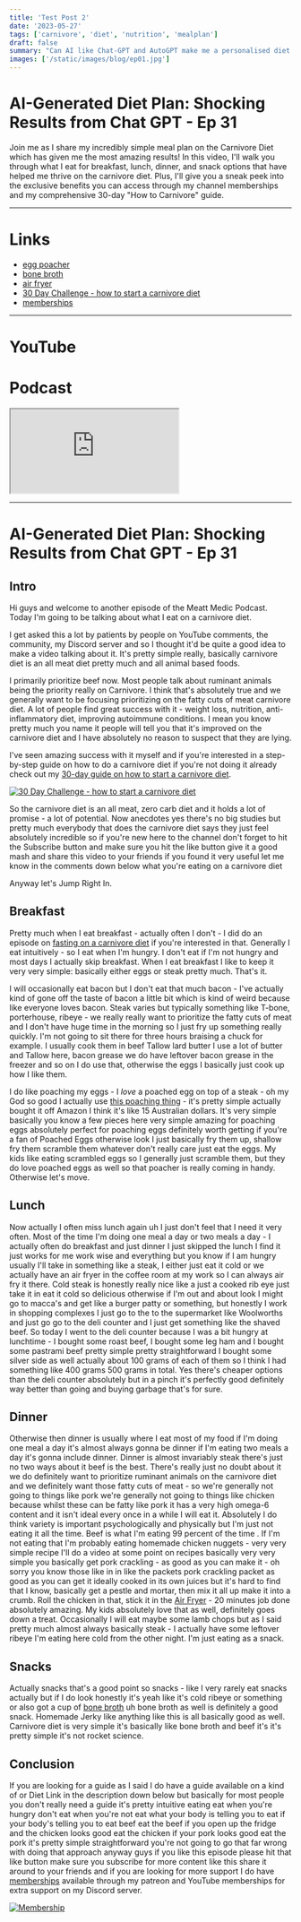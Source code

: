 ```yaml
---
title: 'Test Post 2'
date: '2023-05-27'
tags: ['carnivore', 'diet', 'nutrition', 'mealplan']
draft: false
summary: "Can AI like Chat-GPT and AutoGPT make me a personalised diet plan? Will I just give me the standard garbage advice, or will it actually be sensible? The results may actually surprise you. Join me as I explore the world of AI-generated diet plans! In this video, I ask chat GPT to create a personalized nutrition strategy tailored to my specific needs. Will it be a game-changer for my health journey? Watch to find out! Don't forget to like, comment, and subscribe for more health and lifestyle tips."
images: ['/static/images/blog/ep01.jpg']
---
```


# AI-Generated Diet Plan: Shocking Results from Chat GPT - Ep 31

Join me as I share my incredibly simple meal plan on the Carnivore Diet which has given me the most amazing results! In this video, I'll walk you through what I eat for breakfast, lunch, dinner, and snack options that have helped me thrive on the carnivore diet. Plus, I'll give you a sneak peek into the exclusive benefits you can access through my channel memberships and my comprehensive 30-day "How to Carnivore" guide.

---

# Links

- [egg poacher](https://amzn.to/3Mla0lG)
- [bone broth](https://amzn.to/3BgxNgz)
- [air fryer](https://amzn.to/3TZiX6v)
- [30 Day Challenge - how to start a carnivore diet](https://bit.ly/3lSmkji)
- [memberships](/community)

---

# YouTube

<YouTubeEmbed videoId="uBzStT6xBRw" />

# Podcast

<iframe
  title="podcast"
  className="mb-2 h-60 w-full rounded-3xl py-2"
  src="https://player.captivate.fm/episode/7cd7106e-c519-4f68-bae7-7cc1ba7f0ae4"
></iframe>

---

# AI-Generated Diet Plan: Shocking Results from Chat GPT - Ep 31

## Intro

Hi guys and welcome to another episode of the Meatt Medic Podcast. Today I'm going
to be talking about what I eat on a carnivore diet.

I get asked this a lot by patients by people on YouTube comments, the community, my Discord server and so
I thought it'd be quite a good idea to make a video talking
about it. It's pretty simple really, basically carnivore diet is an all meat diet pretty
much and all animal based foods.

I primarily prioritize beef now. Most people talk about ruminant animals being the priority really on Carnivore. I think
that's absolutely true and we generally want to be focusing prioritizing on the fatty cuts of meat carnivore diet. A lot of people find great success with it - weight loss, nutrition, anti-inflammatory diet, improving autoimmune conditions. I mean you know
pretty much you name it people will tell you that it's improved on the carnivore
diet and I have absolutely no reason to suspect that they are lying.

I've seen
amazing success with it myself and if you're interested in a step-by-step
guide on how to do a carnivore diet if you're not doing it already check out my
[30-day guide on how to start a carnivore diet](https://bit.ly/3lSmkji).

[![30 Day Challenge - how to start a carnivore diet](/static/images/blog/30daychallenge.webp)](https://bit.ly/3lSmkji)

So the carnivore diet is an all meat, zero carb diet and it holds a lot of promise - a lot of potential.
Now anecdotes yes there's no big studies but pretty much
everybody that does the carnivore diet says they just feel absolutely
incredible so if you're new here to the channel don't forget to hit the
Subscribe button and make sure you hit the like button give it a good
mash and share this video to your friends if you found it very useful let
me know in the comments down below what you're eating on a carnivore diet

Anyway let's Jump Right In.

## Breakfast

Pretty much when I eat breakfast -
actually often I don't - I did do an
episode on [fasting on a carnivore diet](/episode07)
if you're interested in that. Generally I
eat intuitively - so I eat when I'm hungry.
I don't eat if I'm not hungry and most
days I actually skip breakfast. When I eat breakfast I
like to keep it very very simple:
basically either eggs or steak
pretty much. That's it.

I will
occasionally eat bacon but I don't eat that
much bacon - I've actually kind of gone
off the taste of bacon a little bit
which is kind of weird because like
everyone loves bacon. Steak
varies but typically something like
T-bone, porterhouse, ribeye - we really
really want to prioritize the fatty
cuts of meat and I don't have huge time
in the morning so I just fry up
something really quickly. I'm not going
to sit there for three hours braising a
chuck for example. I usually cook them in
beef Tallow lard butter I use a lot of
butter and Tallow here, bacon grease we
do have leftover bacon grease in the
freezer and so on I do use that,
otherwise the eggs I basically just cook
up how I like them.

I do like poaching my
eggs - I _love_ a poached egg on top of a
steak - oh my God so good I actually use
[this poaching
thing](https://amzn.to/3Mla0lG) - it's pretty simple actually
bought it off Amazon I think it's like
15 Australian dollars. It's very simple
basically you know a few pieces here
very simple amazing for poaching eggs
absolutely perfect for poaching eggs
definitely worth getting if you're a fan
of Poached Eggs otherwise look I just
basically fry them up, shallow fry them
scramble them whatever don't really care
just eat the eggs. My kids like eating
scrambled eggs so I generally just
scramble them, but they do love poached eggs
as well so that poacher is really coming in handy. Otherwise let's move.

## Lunch

Now actually I often miss lunch
again uh I just don't feel that I need
it very often. Most of the time I'm doing
one meal a day or two meals a day - I
actually often do breakfast and just
dinner I just skipped the lunch I find
it just works for me work wise and
everything but you know if I am hungry
usually I'll take in something like a
steak, I either just eat it cold or we
actually have an air fryer in the
coffee room at my work so I can always
air fry it there. Cold steak is honestly
really nice like a just a cooked rib eye
just take it in eat it cold so delicious
otherwise if I'm out and about look I
might go to macca's and get like a
burger patty or something, but honestly
I work in shopping complexes I just go
to the to the supermarket like
Woolworths and just go go to the deli
counter and I just get something like the shaved
beef. So today I went to the deli counter
because I was a bit hungry at lunchtime -
I bought some roast beef, I bought some
leg ham and I bought some pastrami beef
pretty simple pretty straightforward I
bought some silver side as well actually
about 100 grams of each of them so I
think I had something like 400 grams 500
grams in total. Yes there's cheaper
options than the deli counter absolutely
but in a pinch it's perfectly good definitely
way better than going and buying garbage
that's for sure.

## Dinner

Otherwise then dinner is
usually where I eat most of my food if
I'm doing one meal a day it's almost
always gonna be dinner if I'm eating two
meals a day it's gonna include dinner. Dinner is almost invariably steak
there's just no two ways about it beef
is the best. There's really just no doubt about it we
do definitely want to prioritize ruminant animals on the carnivore diet and we
definitely want those fatty cuts of meat -
so we're generally not going to things
like pork we're generally not going to
things like chicken because whilst these
can be fatty like pork it has a very
high omega-6 content and it isn't ideal
every once in a while I will eat it. Absolutely I do think variety is
important psychologically and physically
but I'm just not eating it all the time. Beef is what I'm eating 99 percent of the time
. If I'm not eating that I'm probably
eating homemade chicken nuggets - very
very simple recipe I'll do a video at
some point on recipes basically very
very simple you basically get pork
crackling - as good as you can make it - oh
sorry you know those like in in like the
packets pork crackling packet as good as
you can get it ideally cooked in its own
juices but it's hard to find that I know,
basically get a pestle and mortar, then mix it all up make it into a crumb. Roll the chicken in that, stick it in the
[Air Fryer](https://amzn.to/3TZiX6v) - 20 minutes job done absolutely
amazing. My kids absolutely love that as
well, definitely goes down a treat. Occasionally I will eat maybe some lamb
chops but as I said pretty much almost
always
basically steak - I actually have some
leftover ribeye I'm eating here cold
from the other night. I'm just eating
as a snack.

## Snacks

Actually snacks that's a good
point so snacks - like I very rarely eat
snacks actually but if I do look
honestly it's yeah like it's cold ribeye
or something or also got a cup of [bone broth](https://amzn.to/3BgxNgz) uh bone broth as well is
definitely a good snack. Homemade Jerky
like anything like this is all
basically good as well. Carnivore diet is
very simple it's basically like bone
broth and beef it's it's pretty simple
it's not rocket science.

## Conclusion

If you are
looking for a guide as I said I do have
a guide available on a kind of or Diet
Link in the description down below
but basically for most people you don't
really need a guide it's pretty
intuitive eating eat when you're hungry
don't eat when you're not eat what your
body is telling you to eat if your
body's telling you to eat beef eat the
beef if you open up the fridge and the
chicken looks good eat the chicken if
your pork looks good eat the pork it's
pretty simple straightforward you're not
going to go that far wrong with doing
that approach
anyway guys if you like this episode
please hit that like button make sure
you subscribe for more content like this
share it around to your friends and if
you are looking for more support I do
have [memberships](/community) available through my
patreon and YouTube memberships for
extra support on my Discord server.

[![Membership](/static/images/blog/membership.png)](https://bit.ly/42Qswb9)
